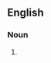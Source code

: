 {{also|subdiscipline}}
==English==

===Noun===
{{en-noun|head=[[sub]]-[[discipline]]}}

# {{alternative spelling of|subdiscipline|lang=en}}